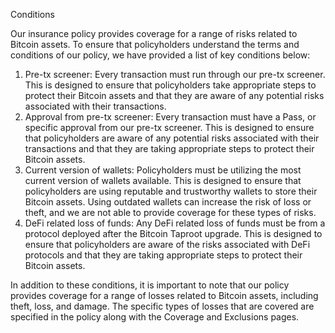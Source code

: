 Conditions

Our insurance policy provides coverage for a range of risks related to Bitcoin assets. To ensure that policyholders understand the terms and conditions of our policy, we have provided a list of key conditions below:

1. Pre-tx screener: Every transaction must run through our pre-tx screener. This is designed to ensure that policyholders take appropriate steps to protect their Bitcoin assets and that they are aware of any potential risks associated with their transactions.
2. Approval from pre-tx screener: Every transaction must have a Pass, or specific approval from our pre-tx screener. This is designed to ensure that policyholders are aware of any potential risks associated with their transactions and that they are taking appropriate steps to protect their Bitcoin assets.
3. Current version of wallets: Policyholders must be utilizing the most current version of wallets available. This is designed to ensure that policyholders are using reputable and trustworthy wallets to store their Bitcoin assets. Using outdated wallets can increase the risk of loss or theft, and we are not able to provide coverage for these types of risks.
4. DeFi related loss of funds: Any DeFi related loss of funds must be from a protocol deployed after the Bitcoin Taproot upgrade. This is designed to ensure that policyholders are aware of the risks associated with DeFi protocols and that they are taking appropriate steps to protect their Bitcoin assets.

In addition to these conditions, it is important to note that our policy provides coverage for a range of losses related to Bitcoin assets, including theft, loss, and damage. The specific types of losses that are covered are specified in the policy along with the Coverage and Exclusions pages.
